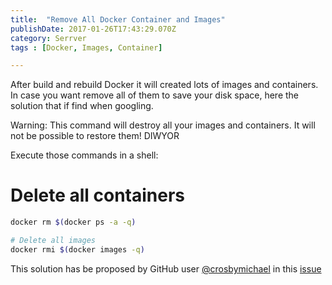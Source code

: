 ```yaml
---
title:  "Remove All Docker Container and Images"
publishDate: 2017-01-26T17:43:29.070Z
category: Serrver
tags : [Docker, Images, Container]

---
```

After build and rebuild Docker it will created lots of images and containers. In case you want remove all of them to save your disk space, here the solution that if find when googling.

Warning: This command will destroy all your images and containers. It will not be possible to restore them! DIWYOR

Execute those commands in a shell:

# Delete all containers
```bash
docker rm $(docker ps -a -q)

# Delete all images
docker rmi $(docker images -q)
```

This solution has be proposed by GitHub user [@crosbymichael][crosbymichael] in this [issue][github-issue]

[crosbymichael]: https://github.com/crosbymichael
[github-issue]:https://github.com/dotcloud/docker/issues/928#issuecomment-23538307
